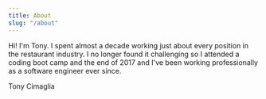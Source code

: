 ```yaml
---
title: About
slug: "/about"
---
```


Hi! I'm Tony. I spent almost a decade working just about every position in the restaurant industry. 
I no longer found it challenging so I attended a coding boot camp and the end of 2017 and I've been working professionally as a software engineer ever since.

Tony Cimaglia
